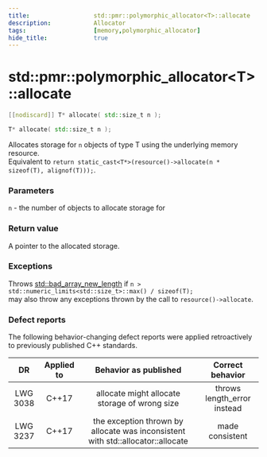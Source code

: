 ```yaml
---
title:                  std::pmr::polymorphic_allocator<T>::allocate
description:            Allocator
tags:                   [memory,polymorphic_allocator]
hide_title:             true
---
```


# std::pmr::polymorphic_allocator&lt;T>::allocate

```cpp title='Since C++20'
[[nodiscard]] T* allocate( std::size_t n );
```
```cpp title='Since C++17, Until C++20'
T* allocate( std::size_t n );
```

Allocates storage for `n` objects of type T using the underlying memory resource. <br/>
Equivalent to `return static_cast<T*>(resource()->allocate(n * sizeof(T), alignof(T)));`.

### Parameters
`n`	-	the number of objects to allocate storage for

### Return value
A pointer to the allocated storage.

### Exceptions

Throws [std::bad_array_new_length](/docs/std/memory/new/bad_array_new_length) if `n > std::numeric_limits<std::size_t>::max() / sizeof(T);`  <br/>
may also throw any exceptions thrown by the call to `resource()->allocate`.

### Defect reports
The following behavior-changing defect reports were applied retroactively to previously published C++ standards.

|    DR    | Applied to |                              Behavior as published                              |       Correct behavior      |
|:--------:|:----------:|:-------------------------------------------------------------------------------:|:---------------------------:|
| LWG 3038 | C++17      | allocate might allocate storage of wrong size                                   | throws length_error instead |
| LWG 3237 | C++17      | the exception thrown by allocate was inconsistent with std::allocator::allocate | made consistent             |